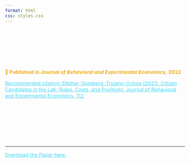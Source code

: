 ---
format: html
css: styles.css
---

<style>
body {
  color: black;
  font-size: 1em;
  background-image: url('images/abstract3.png');
  background-size: cover;         
  background-repeat: no-repeat;   
  background-attachment: fixed;    
  background-position: center;     
  color: white;                   
}
a {
    color: #42d7f5;
}
</style>

# Citizen Candidates in the Lab: Rules, Costs, and Positions

<span style="font-weight: bold; font-size: 16px; color: #edaf1c;">
  📅 Published in <i>Journal of Behavioral and Experimental Economics,</i> 2022
</span>

[Recommended citation: Elbittar, Gomberg, Trujano-Ochoa (2021). Citizen Candidates in the Lab: Rules, Costs, and Positions; Journal of Behavioral and Experimental Economics, 112.](https://doi.org/10.1016/j.socec.2024.102276)

We present results of a lab experimental study of candidate entry in a citizencandidate environment under plurality and run-off electoral systems, varying both entry costs and ideal points of the potential candidates. The comparative predictions of the citizen-candidate model are shown to hold; however, subjects exhibit substantial degree of over-entry from electorally disadvantaged positions.

---

[Download the Paper here.](https://www.sciencedirect.com/science/article/abs/pii/S2214804324001137)